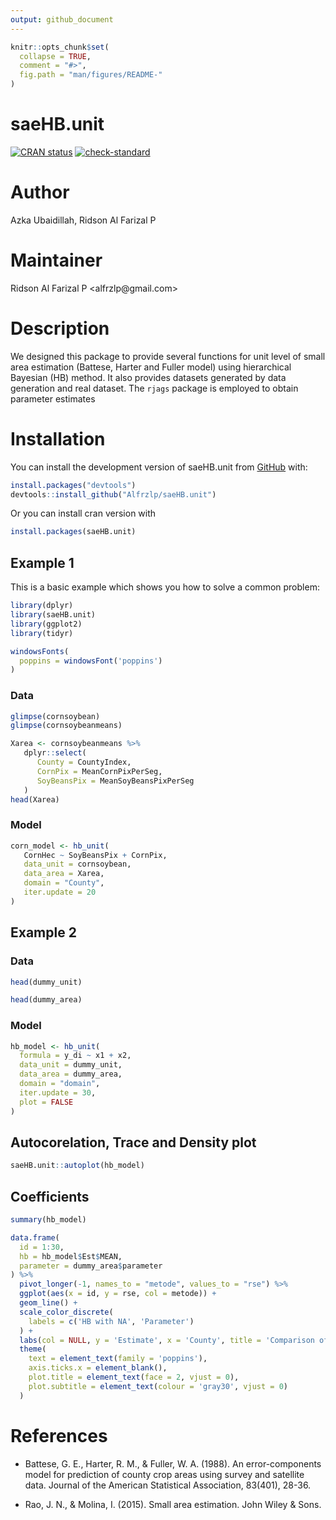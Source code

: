 ```yaml
---
output: github_document
---
```


```r
knitr::opts_chunk$set(
  collapse = TRUE,
  comment = "#>",
  fig.path = "man/figures/README-"
)
```

# saeHB.unit

<!-- badges: start -->

[![CRAN status](https://www.r-pkg.org/badges/version/saeHB.unit)](https://CRAN.R-project.org/package=saeHB.unit) [![check-standard](https://github.com/Alfrzlp/saeHB.unit/actions/workflows/check-standard.yaml/badge.svg)](https://github.com/Alfrzlp/saeHB.unit/actions/workflows/check-standard.yaml)

<!-- badges: end -->

# Author

Azka Ubaidillah, Ridson Al Farizal P

# Maintainer

Ridson Al Farizal P \<alfrzlp\@gmail.com\>

# Description

We designed this package to provide several functions for unit level of small area estimation (Battese, Harter and Fuller model) using hierarchical Bayesian (HB) method. It also provides datasets generated by data generation and real dataset. The `rjags` package is employed to obtain parameter estimates

# Installation

You can install the development version of saeHB.unit from [GitHub](https://github.com/) with:

```r
install.packages("devtools")
devtools::install_github("Alfrzlp/saeHB.unit")
```

Or you can install cran version with

```r
install.packages(saeHB.unit)
```

## Example 1

This is a basic example which shows you how to solve a common problem:

```r
library(dplyr)
library(saeHB.unit)
library(ggplot2)
library(tidyr)

windowsFonts(
  poppins = windowsFont('poppins')
)
```

### Data
```r
glimpse(cornsoybean)
glimpse(cornsoybeanmeans)
```

```r
Xarea <- cornsoybeanmeans %>%
   dplyr::select(
      County = CountyIndex,
      CornPix = MeanCornPixPerSeg,
      SoyBeansPix = MeanSoyBeansPixPerSeg
   )
head(Xarea)
```
### Model
```r
corn_model <- hb_unit(
   CornHec ~ SoyBeansPix + CornPix,
   data_unit = cornsoybean,
   data_area = Xarea,
   domain = "County",
   iter.update = 20
)
```

## Example 2

### Data

```r
head(dummy_unit)
```

```r
head(dummy_area)
```
### Model
```r
hb_model <- hb_unit(
  formula = y_di ~ x1 + x2,
  data_unit = dummy_unit,
  data_area = dummy_area,
  domain = "domain",
  iter.update = 30,
  plot = FALSE
)
```

## Autocorelation, Trace and Density plot
```r
saeHB.unit::autoplot(hb_model)
```

## Coefficients
```r
summary(hb_model)
```

```r
data.frame(
  id = 1:30,
  hb = hb_model$Est$MEAN,
  parameter = dummy_area$parameter
) %>%
  pivot_longer(-1, names_to = "metode", values_to = "rse") %>%
  ggplot(aes(x = id, y = rse, col = metode)) +
  geom_line() +
  scale_color_discrete(
    labels = c('HB with NA', 'Parameter')
  ) +
  labs(col = NULL, y = 'Estimate', x = 'County', title = 'Comparison of estimates') +
  theme(
    text = element_text(family = 'poppins'),
    axis.ticks.x = element_blank(),
    plot.title = element_text(face = 2, vjust = 0),
    plot.subtitle = element_text(colour = 'gray30', vjust = 0)
  )
```

# References

-   Battese, G. E., Harter, R. M., & Fuller, W. A. (1988). An error-components model for prediction of county crop areas using survey and satellite data. Journal of the American Statistical Association, 83(401), 28-36.

-   Rao, J. N., & Molina, I. (2015). Small area estimation. John Wiley & Sons.
